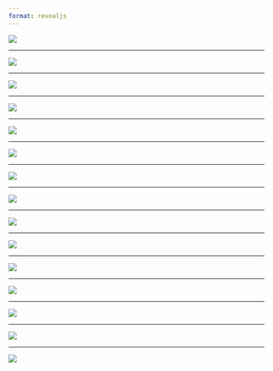 ```yaml
---
format: revealjs
---
```


![](img/01-display-tables-needs.png)

---

![](img/02-beautiful-internet-tbls-01.png)

---

![](img/02-beautiful-internet-tbls-02.png)

---

![](img/02-beautiful-internet-tbls-03.png)

---

![](img/02-beautiful-internet-tbls-04.png)

---

![](img/03-tables-today-01.png)

---

![](img/03-tables-today-02.png)

---

![](img/03-tables-today-03.png)

---

![](img/04-gt-and-great-tables-01.png)

---

![](img/04-gt-and-great-tables-02.png)

---

![](img/04-gt-and-great-tables-03.png)

---

![](img/05-table-display-framework.png)

---

![](img/06-ingredients-01.png)

---

![](img/06-ingredients-02.png)

---

![](img/06-ingredients-03.png)

